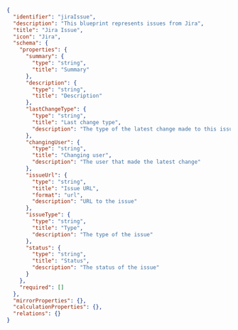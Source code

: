 ```json showLineNumbers
{
  "identifier": "jiraIssue",
  "description": "This blueprint represents issues from Jira",
  "title": "Jira Issue",
  "icon": "Jira",
  "schema": {
    "properties": {
      "summary": {
        "type": "string",
        "title": "Summary"
      },
      "description": {
        "type": "string",
        "title": "Description"
      },
      "lastChangeType": {
        "type": "string",
        "title": "Last change type",
        "description": "The type of the latest change made to this issue"
      },
      "changingUser": {
        "type": "string",
        "title": "Changing user",
        "description": "The user that made the latest change"
      },
      "issueUrl": {
        "type": "string",
        "title": "Issue URL",
        "format": "url",
        "description": "URL to the issue"
      },
      "issueType": {
        "type": "string",
        "title": "Type",
        "description": "The type of the issue"
      },
      "status": {
        "type": "string",
        "title": "Status",
        "description": "The status of the issue"
      }
    },
    "required": []
  },
  "mirrorProperties": {},
  "calculationProperties": {},
  "relations": {}
}
```
